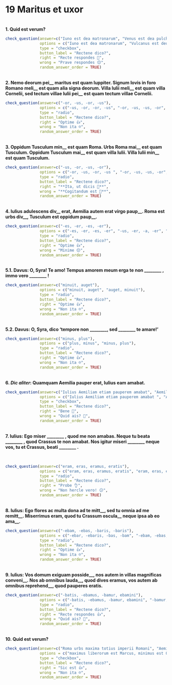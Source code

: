 # 19 Maritus et uxor

</br>
**1. Quid est verum?**

```r
check_question(answer=c("Iuno est dea matronarum", "Venus est dea pulchritudinis"),
               options = c("Iuno est dea matronarum", "Vulcanus est deus amoris", "Venus est dea pulchritudinis", "Cupido et Venus coniuges sunt"),
               type = "checkbox",
               button_label = "Rectene dico?",
               right = "Recte respondes 🙂",
               wrong = "Prave respondes 😔",
               random_answer_order = TRUE)
```

</br>
**2. Nemo deorum pei\_\_ maritus est quam Iuppiter. Signum Iovis in foro Romano meli\_\_ est quam alia signa deorum. Villa Iulii meli\_\_ est quam villa Cornelii, sed tectum villae Iulii pei\_\_ est quam tectum villae Cornelii.**


```r
check_question(answer=c("-or, -us, -or, -us"),
               options = c("-us, -or, -or, -us", "-or, -us, -us, -or", "-or, -us, -or, -us", "-us, -or, -us, -or"),
               type = "radio",
               button_label = "Rectene dico?",
               right = "Optime 👍",
               wrong = "Non ita ☹️",
               random_answer_order = TRUE)
```


</br>
**3. Oppidum Tusculum min\_\_ est quam Roma. Urbs Roma mai\_\_ est quam Tusculum. Oppidum Tusculum mai\_\_ est quam villa Iulii. Villa Iulii min\_\_ est quam Tusculum.**

```r
check_question(answer=c("-us, -or, -us, -or"),
               options = c("-or, -us, -or, -us ", "-or, -us, -us, -or", "-us, -or, -us, -or", "-us, -or, -or, -us"),
               type = "radio",
               button_label = "Rectene dico?",
               right = "**Ita, ut dicis 👏**",
               wrong = "**Cogitandum est 🤔**",
               random_answer_order = TRUE)
```


</br>
**4. Iulius adulescens div\_\_ erat, Aemilia autem erat virgo paup\_\_. Roma est urbs div\_\_, Tusculum est oppidum paup\_\_.**


```r
check_question(answer=c("-es, -er, -es, -er"),
               options = c("-es, -er, -es, -er", "-us, -er, -a, -er", "-us, -era, -a, -erum", "-es, -era, -es, -erum"),
               type = "radio",
               button_label = "Rectene dico?",
               right = "Optime 👍",
               wrong = "Minime 😔",
               random_answer_order = TRUE)
```

</br>
**5.1. Davus: O, Syra! Te amo! Tempus amorem meum erga te non ________ , immo vero ________ !**

```r
check_question(answer=c("minuit, auget"),
               options = c("minuit, auget", "auget, minuit"),
               type = "radio",
               button_label = "Rectene dico?",
               right = "Optime 👍",
               wrong = "Non ita ☹️",
               random_answer_order = TRUE)
```

</br>
**5.2. Davus: O, Syra, dico 'tempore non ________, sed ________ te amare!'**

```r
check_question(answer=c("minus, plus"),
               options = c("plus, minus", "minus, plus"),
               type = "radio",
               button_label = "Rectene dico?",
               right = "Optime 👍",
               wrong = "Non ita ☹️",
               random_answer_order = TRUE)
```

</br>
**6. _Dic aliter_: Quamquam Aemilia pauper erat, Iulius eam amabat.**

```r
check_question(answer=c("Iulius Aemiliam etiam pauperem amabat", "Aemilia pauper erat, sed tamen Iulius eam amabat"),
               options = c("Iulius Aemiliam etiam pauperem amabat ", "Aemilia pauper erat, sed tamen Iulius eam amabat", "Aemilia pauper erat, Iulius enim eam amabat", "Aemilia pauper erat, Iulius igitur eam amabat"),
               type = "checkbox",
               button_label = "Rectene dico?",
               right = "Bene 🙂",
               wrong = "Quid ais? 🤨",
               random_answer_order = TRUE)
```

</br>
**7. Iulius: Ego miser ________ , quod me non amabas. Neque tu beata ________ , quod Crassus te non amabat. Nos igitur miseri ________ neque vos, tu et Crassus, beati ________ .**



</br>

```r
check_question(answer=c("eram, eras, eramus, eratis"),
               options = c("eram, eras, eramus, eratis", "eram, eras, eratis, eramus", "eramus, eratis, eram, eras", "eramus, eratis, eras, eram"),
               type = "radio",
               button_label = "Rectene dico?",
               right = "Probe 👌",
               wrong = "Non hercle vero! 😕",
               random_answer_order = TRUE)
```

</br>
**8. Iulius: Ego flores ac multa dona ad te mitt\_\_, sed tu omnia ad me remitt\_\_. Miserrimus eram, quod tu Crassum oscula\_\_ neque ipsa ab eo ama\_\_.**

```r
check_question(answer=c("-ebam, -ebas, -baris, -baris"),
               options = c("-ebar, -ebaris, -bas, -bam", "-ebam, -ebas, -baris, -bas", "-ebar, -ebaris, -bam, -bas", "-ebam, -ebas, -baris, -baris"),
               type = "radio",
               button_label = "Rectene dico?",
               right = "Optime 👍",
               wrong = "Non ita ☹️",
               random_answer_order = TRUE)
```

</br>
**9. Iulius: Vos domum exiguam posside\_\_, nos autem in villas magnificas conveni\_\_. Nos ab omnibus lauda\_\_, quod dives eramus, vos autem ab omnibus reprehend\_\_, quod pauperes eratis.**

```r
check_question(answer=c("-batis, -ebamus, -bamur, ebamini"),
               options = c("-batis, -ebamus, -bamur, ebamini", "-bamur, -ebamini, -bamus, -ebatis", "-batis, -ebamus, -bamini, -ebamur", "-bamur, -ebamini, -batis, -ebamus"),
               type = "radio",
               button_label = "Rectene dico?",
               right = "Recte respondes 👍",
               wrong = "Quid ais? 🤨",
               random_answer_order = TRUE)
```

</br>
**10. Quid est verum?**

```r
check_question(answer=c("Roma urbs maxima totius imperii Romani", "Aemilia Iulium 'virum optimum' appellat"),
               options = c("maximus liberorum est Marcus, minimus est Quintus", "Roma urbs maxima totius imperii Romani", "Aemilia est pessima omnium uxorum", "Aemilia Iulium 'virum optimum' appellat"),
               type = "checkbox",
               button_label = "Rectene dico?",
               right = "Sic est 👍",
               wrong = "Non ita ☹️",
               random_answer_order = TRUE)
```


